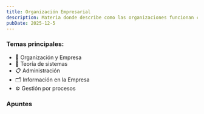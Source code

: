 ```yaml
---
title: Organización Empresarial
description: Materia donde describe como las organizaciones funcionan como un rompecabezas donde diversas piezas con formas únicas deben organizarse correctamente para formar una imagen coherente. Este concepto representa cómo se estructuran las empresas, instituciones y equipos de trabajo en el mundo actual.
pubDate: 2025-12-5
---
```


<h3 class="assignature-title">Temas principales:</h3>

- 🏢 Organización y Empresa
- 🧠 Teoría de sistemas
- 📋 Administración
- 🗂️ Información en la Empresa
- ⚙️ Gestión por procesos

<h3 class="assignature-title">Apuntes</h3>

<OE />
